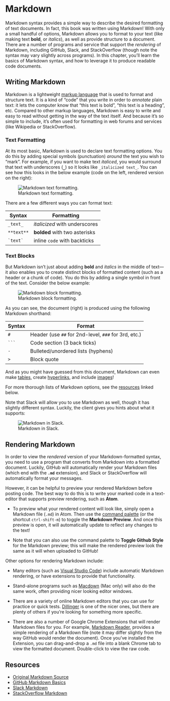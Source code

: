 # Markdown {#markdown}

Markdown syntax provides a simple way to describe the desired formatting of text documents. In fact, this book was written using Markdown! With only a small handful of options, Markdown allows you to format to your text (like making text **bold**, or _italics_), as well as provide structure to a document. There are a number of programs and service that support the _rendering_ of Markdown, including GitHub, Slack, and StackOverflow (though note the syntax may vary slightly across programs). In this chapter, you'll learn the basics of Markdown syntax, and how to leverage it to produce readable code documents.

## Writing Markdown
Markdown is a lightweight [markup language](https://en.wikipedia.org/wiki/Markup_language) that is used to format and structure text. It is a kind of "code" that you write in order to _annotate_ plain text: it lets the computer know that "this text is bold", "this text is a heading", etc. Compared to other markup languages, Markdown is easy to write and easy to read without getting in the way of the text itself. And because it's so simple to include, it's often used for formatting in web forums and services (like Wikipedia or StackOverflow).

### Text Formatting
At its most basic, Markdown is used to declare text formatting options. You do this by adding special symbols (punctuation) _around_ the text you wish to "mark". For example, if you want to make text _italiced_, you would surround that text with underscores (**`_`**) so it looks like `_italicized text_`. You can see how this looks in the below example (code on the left, rendered version on the right):

![Markdown text formatting.](img/markdown/markdown-text.png "Markdown text formatting")

There are a few different ways you can format text:

| Syntax | Formatting	|
| --- | --- |
| `_text_`	| _italicized_ with underscores	|
| `**text**`	| **bolded** with two asterisks	|
| ``` `text` ``` | inline `code` with backticks	|


### Text Blocks
But Markdown isn't just about adding **bold** and _italics_ in the middle of text&mdash;it also enables you to create distinct blocks of formatted content (such as a header or a chunk of code). You do this by adding a single symbol in front of the text. Consider the below example:

![Markdown block formatting.](img/markdown/markdown-blocks.png "Markdown block formatting")

As you can see, the document (right) is produced using the following Markdown shorthand:

| Syntax | Format	|
| --- | --- |
| `# ` | Header (use `##` for 2nd-level, `###` for 3rd, etc.) |
| ```` ``` ````	| Code section (3 back ticks)	|
| `- ` | Bulleted/unordered lists (hyphens) |
| `> ` | Block quote |

And as you might have guessed from this document, Markdown can even make [tables](https://help.github.com/articles/organizing-information-with-tables/), create [hyperlinks](https://daringfireball.net/projects/markdown/syntax#link), and include [images](https://daringfireball.net/projects/markdown/syntax#img)!

For more thorough lists of Markdown options, see the [resources](#resources) linked below.

Note that Slack will allow you to use Markdown as well, though it has slightly different syntax. Luckily, the client gives you hints about what it supports:

![Markdown in Slack.](img/markdown/markdown-slack.png "Markdown in Slack")

## Rendering Markdown
In order to view the _rendered_ version of your Markdown-formatted syntax, you need to use a program that converts from Markdown into a formatted document. Luckily, GitHub will automatically render your Markdown files (which end with the **`.md`** extension), and Slack or StackOverflow will automatically format your messages.

However, it can be helpful to preview your rendered Markdown before posting code. The best way to do this is to write your marked code in a text-editor that supports preview rendering, such as **Atom**.

- To preview what your rendered content will look like, simply open a Markdown file (`.md`) in Atom. Then use the [command palette](http://flight-manual.atom.io/getting-started/sections/atom-basics/#command-palette) (or the shortcut `ctrl-shift-m`) to toggle the **Markdown Preview**. And once this preview is open, it will automatically update to reflect any changes to the text!

- Note that you can also use the command palette to **Toggle Github Style** for the Markdown preview; this will make the rendered preview look the same as it will when uploaded to GitHub!

Other options for rendering Markdown include:

- Many editors (such as [Visual Studio Code](https://code.visualstudio.com/)) include automatic Markdown rendering, or have extensions to provide that functionality.

- Stand-alone programs such as [Macdown](http://macdown.uranusjr.com/) (Mac only) will also do the same work, often providing nicer looking editor windows.

- There are a variety of online Markdown editors that you can use for practice or quick tests. [Dillinger](http://dillinger.io/) is one of the nicer ones, but there are plenty of others if you're looking for something more specific.

- There are also a number of Google Chrome Extensions that will render Markdown files for you. For example, [Markdown Reader](https://chrome.google.com/webstore/detail/markdown-reader/gpoigdifkoadgajcincpilkjmejcaanc?hl=en), provides a simple rendering of a Markdown file (note it may differ slightly from the way GitHub would render the document). Once you've installed the Extension, you can drag-and-drop a `.md` file into a blank Chrome tab to view the formatted document. Double-click to view the raw code.

## Resources {-}
- [Original Markdown Source](https://daringfireball.net/projects/markdown/)
- [GitHub Markdown Basics](https://help.github.com/articles/basic-writing-and-formatting-syntax/)
- [Slack Markdown](https://get.slack.help/hc/en-us/articles/202288908-Formatting-your-messages)
- [StackOverflow Markdown](http://stackoverflow.com/editing-help)
